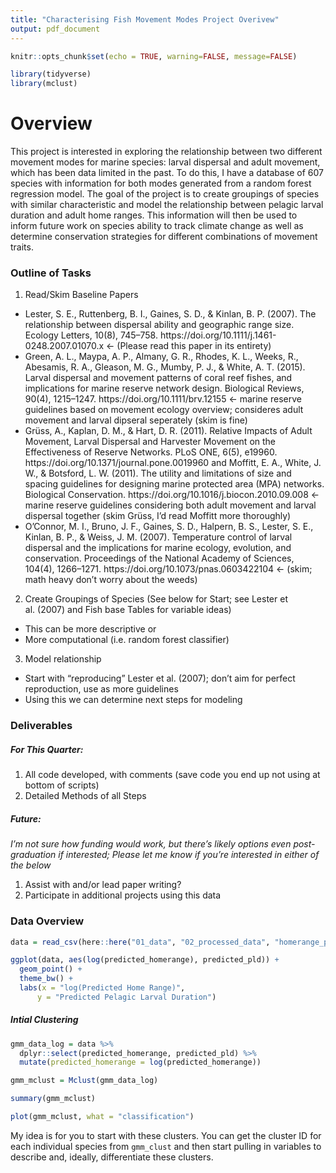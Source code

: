 ```yaml
---
title: "Characterising Fish Movement Modes Project Overivew"
output: pdf_document
---
```


```r
knitr::opts_chunk$set(echo = TRUE, warning=FALSE, message=FALSE)

library(tidyverse)
library(mclust)
```

# Overview

This project is interested in exploring the relationship between two different movement modes for marine species: larval dispersal and adult movement, which has been data limited in the past. To do this, I have a database of 607 species with information for both modes generated from a random forest regression model. The goal of the project is to create groupings of species with similar characteristic and model the relationship between pelagic larval duration and adult home ranges. This information will then be used to inform future work on species ability to track climate change as well as determine conservation strategies for different combinations of movement traits.

### Outline of Tasks

1. Read/Skim Baseline Papers

* Lester, S. E., Ruttenberg, B. I., Gaines, S. D., & Kinlan, B. P. (2007). The relationship between dispersal ability and geographic range size. Ecology Letters, 10(8), 745–758. https://doi.org/10.1111/j.1461-0248.2007.01070.x <- (Please read this paper in its entirety)
* Green, A. L., Maypa, A. P., Almany, G. R., Rhodes, K. L., Weeks, R., Abesamis, R. A., Gleason, M. G., Mumby, P. J., & White, A. T. (2015). Larval dispersal and movement patterns of coral reef fishes, and implications for marine reserve network design. Biological Reviews, 90(4), 1215–1247. https://doi.org/10.1111/brv.12155 <- marine reserve guidelines based on movement ecology overview; consideres adult movement and larval dipseral seperately (skim is fine)
* Grüss, A., Kaplan, D. M., & Hart, D. R. (2011). Relative Impacts of Adult Movement, Larval Dispersal and Harvester Movement on the Effectiveness of Reserve Networks. PLoS ONE, 6(5), e19960. https://doi.org/10.1371/journal.pone.0019960 and Moffitt, E. A., White, J. W., & Botsford, L. W. (2011). The utility and limitations of size and spacing guidelines for designing marine protected area (MPA) networks. Biological Conservation. https://doi.org/10.1016/j.biocon.2010.09.008 <- marine reserve guidelines considering both adult movement and larval dispersal together (skim Grüss, I'd read Moffitt more thoroughly)
* O’Connor, M. I., Bruno, J. F., Gaines, S. D., Halpern, B. S., Lester, S. E., Kinlan, B. P., & Weiss, J. M. (2007). Temperature control of larval dispersal and the implications for marine ecology, evolution, and conservation. Proceedings of the National Academy of Sciences, 104(4), 1266–1271. https://doi.org/10.1073/pnas.0603422104 <- (skim; math heavy don't worry about the weeds)

2. Create Groupings of Species (See below for Start; see Lester et al. (2007) and Fish base Tables for variable ideas)
* This can be more descriptive or
* More computational (i.e. random forest classifier)

3. Model relationship
* Start with "reproducing" Lester et al. (2007); don't aim for perfect reproduction, use as more guidelines
* Using this we can determine next steps for modeling

### Deliverables

##### For This Quarter:

1. All code developed, with comments (save code you end up not using at bottom of scripts)
2. Detailed Methods of all Steps

##### Future: 

*I'm not sure how funding would work, but there's likely options even post-graduation if interested; Please let me know if you're interested in either of the below*

1. Assist with and/or lead paper writing? 
2. Participate in additional projects using this data

### Data Overview

```r
data = read_csv(here::here("01_data", "02_processed_data", "homerange_pld.csv"))
```

```r
ggplot(data, aes(log(predicted_homerange), predicted_pld)) +
  geom_point() +
  theme_bw() +
  labs(x = "log(Predicted Home Range)", 
      y = "Predicted Pelagic Larval Duration")
```

##### Intial Clustering

```r
gmm_data_log = data %>%
  dplyr::select(predicted_homerange, predicted_pld) %>%
  mutate(predicted_homerange = log(predicted_homerange))

gmm_mclust = Mclust(gmm_data_log)

summary(gmm_mclust)

plot(gmm_mclust, what = "classification")
```

My idea is for you to start with these clusters. You can get the cluster ID for each individual species from `gmm_clust` and then start pulling in variables to describe and, ideally, differentiate these clusters.
